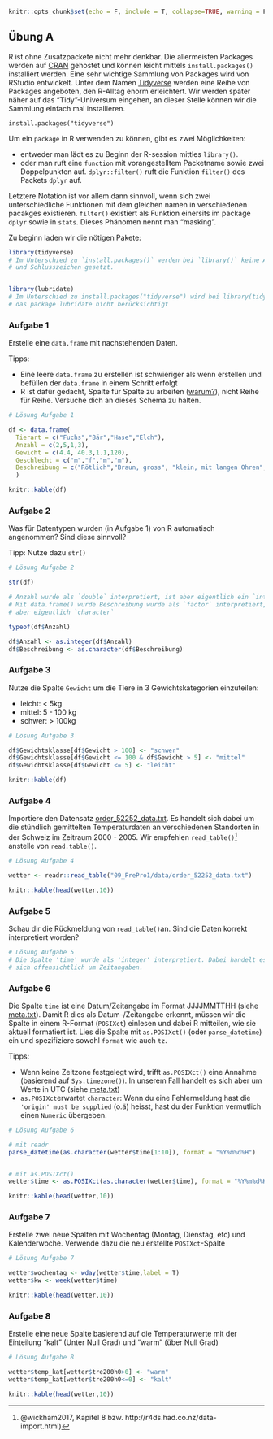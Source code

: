 
```r
knitr::opts_chunk$set(echo = F, include = T, collapse=TRUE, warning = F)
```


## Übung A

R ist ohne Zusatzpackete nicht mehr denkbar. Die allermeisten Packages werden auf [CRAN](https://cran.r-project.org/) gehostet und können leicht mittels `install.packages()` installiert werden. Eine sehr wichtige Sammlung von Packages wird von RStudio entwickelt. Unter dem Namen [Tidyverse](https://www.tidyverse.org/) werden eine Reihe von Packages angeboten, den R-Alltag enorm erleichtert. Wir werden später näher auf das "Tidy"-Universum eingehen, an dieser Stelle können wir die Sammlung einfach mal installieren.

```
install.packages("tidyverse")
```

Um ein `package` in R verwenden zu können, gibt es zwei Möglichkeiten: 

- entweder man lädt es zu Beginn der R-session mittles `library()`. 
- oder man ruft eine `function` mit vorangestelltem Packetname sowie zwei Doppelpunkten auf. `dplyr::filter()` ruft die Funktion `filter()` des Packets `dplyr` auf. 

Letztere Notation ist vor allem dann sinnvoll, wenn sich zwei unterschiedliche Funktionen mit dem gleichen namen in verschiedenen pacakges existieren. `filter()` existiert als Funktion einersits im package `dplyr` sowie in  `stats`. Dieses Phänomen nennt man "masking". 


Zu beginn laden wir die nötigen Pakete:


```r
library(tidyverse)
# Im Unterschied zu `install.packages()` werden bei `library()` keine Anführungs- 
# und Schlusszeichen gesetzt.


library(lubridate)
# Im Unterschied zu install.packages("tidyverse") wird bei library(tidyverse) 
# das package lubridate nicht berücksichtigt
```


### Aufgabe 1

Erstelle eine `data.frame` mit nachstehenden Daten.

Tipps:

- Eine leere `data.frame` zu erstellen ist schwieriger als wenn erstellen und befüllen der `data.frame` in einem Schritt erfolgt
- R ist dafür gedacht, Spalte für Spalte zu arbeiten ([warum?](http://www.noamross.net/blog/2014/4/16/vectorization-in-r--why.html)), nicht Reihe für Reihe. Versuche dich an dieses Schema zu halten.

```r

# Lösung Aufgabe 1

df <- data.frame(
  Tierart = c("Fuchs","Bär","Hase","Elch"),
  Anzahl = c(2,5,1,3),
  Gewicht = c(4.4, 40.3,1.1,120),
  Geschlecht = c("m","f","m","m"),
  Beschreibung = c("Rötlich","Braun, gross", "klein, mit langen Ohren","Lange Beine, Schaufelgeweih")
  )

```


```r
knitr::kable(df)
```



### Aufgabe 2

Was für Datentypen wurden (in Aufgabe 1) von R automatisch angenommen? Sind diese sinnvoll? 

Tipp: Nutze dazu `str()`

```r
# Lösung Aufgabe 2

str(df)

# Anzahl wurde als `double` interpretiert, ist aber eigentlich ein `integer`. 
# Mit data.frame() wurde Beschreibung wurde als `factor` interpretiert, ist 
# aber eigentlich `character`
```


```r


typeof(df$Anzahl)

df$Anzahl <- as.integer(df$Anzahl)
df$Beschreibung <- as.character(df$Beschreibung)

```


### Aufgabe 3


Nutze die Spalte `Gewicht` um die Tiere in 3 Gewichtskategorien einzuteilen: 

- leicht: < 5kg
- mittel: 5 - 100 kg
- schwer: > 100kg


```r

# Lösung Aufgabe 3

df$Gewichtsklasse[df$Gewicht > 100] <- "schwer"
df$Gewichtsklasse[df$Gewicht <= 100 & df$Gewicht > 5] <- "mittel"
df$Gewichtsklasse[df$Gewicht <= 5] <- "leicht"

```


```r
knitr::kable(df)
```




### Aufgabe 4

Importiere den Datensatz [order_52252_data.txt](09_PrePro1/data/order_52252_data.txt). Es handelt sich dabei um die stündlich gemittelten Temperaturdaten an verschiedenen Standorten in der Schweiz im Zeitraum 2000 - 2005. Wir empfehlen `read_table()`^[@wickham2017, Kapitel 8 bzw. http://r4ds.had.co.nz/data-import.html)] anstelle von `read.table()`.

```r
# Lösung Aufgabe 4

wetter <- readr::read_table("09_PrePro1/data/order_52252_data.txt")
```




```r
knitr::kable(head(wetter,10))
```


### Aufgabe 5

Schau dir die Rückmeldung von `read_table()`an. Sind die Daten korrekt interpretiert worden?


```r
# Lösung Aufgabe 5
# Die Spalte 'time' wurde als 'integer' interpretiert. Dabei handelt es
# sich offensichtlich um Zeitangaben.
```



### Aufgabe 6

Die Spalte `time` ist eine Datum/Zeitangabe im Format JJJJMMTTHH (siehe [meta.txt](09_PrePro1/data/meta.txt)). Damit R dies als Datum-/Zeitangabe erkennt, müssen wir die Spalte in einem R-Format (`POSIXct`) einlesen und dabei R mitteilen, wie sie aktuell formatiert ist. Lies die Spalte mit `as.POSIXct()` (oder `parse_datetime`) ein und spezifiziere sowohl `format` wie auch `tz`. 

Tipps: 

- Wenn keine Zeitzone festgelegt wird, trifft `as.POSIXct()` eine Annahme (basierend auf `Sys.timezone()`). In unserem Fall handelt es sich aber um Werte in UTC (siehe [meta.txt](09_PrePro1/data/meta.txt))
- `as.POSIXct`erwartet `character`: Wenn du eine Fehlermeldung hast die `'origin' must be supplied` (o.ä) heisst, hast du der Funktion vermutlich einen `Numeric` übergeben.

```r
# Lösung Aufgabe 6

# mit readr
parse_datetime(as.character(wetter$time[1:10]), format = "%Y%m%d%H")


# mit as.POSIXct()
wetter$time <- as.POSIXct(as.character(wetter$time), format = "%Y%m%d%H",tz = "UTC")

```


```r
knitr::kable(head(wetter,10))
```




### Aufgabe 7


Erstelle zwei neue Spalten mit Wochentag (Montag, Dienstag, etc) und Kalenderwoche. Verwende dazu die neu erstellte `POSIXct`-Spalte


```r

# Lösung Aufgabe 7

wetter$wochentag <- wday(wetter$time,label = T)
wetter$kw <- week(wetter$time)

```


```r
knitr::kable(head(wetter,10))
```





### Aufgabe 8


Erstelle eine neue Spalte basierend auf die Temperaturwerte mit der Einteilung "kalt" (Unter Null Grad) und "warm" (über Null Grad)

```r

# Lösung Aufgabe 8

wetter$temp_kat[wetter$tre200h0>0] <- "warm"
wetter$temp_kat[wetter$tre200h0<=0] <- "kalt"
```


```r
knitr::kable(head(wetter,10))
```


